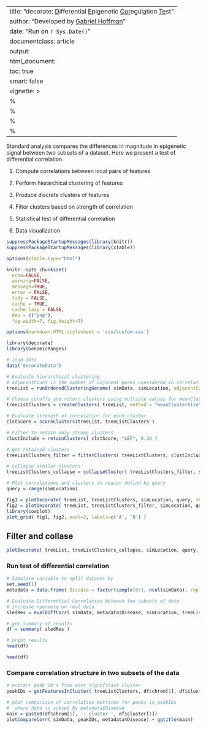 
---
title: "decorate: <u>D</u>ifferential <u>E</u>pigenetic <u>Cor</u>egul<u>a</u>tion <u>Te</u>st"
author: "Developed by [Gabriel Hoffman](http://gabrielhoffman.github.io/)"
date: "Run on `r Sys.Date()`"
documentclass: article
output: 
  html_document:
  toc: true
  smart: false
vignette: >
  %\VignetteIndexEntry{decorate: Differential Epigenetic Coregulation Test}
  %\VignetteEngine{knitr::rmarkdown}
  %\VignetteEncoding{UTF-8}
  %\usepackage[utf8]{inputenc}
---

<!--- 
# run analysis
cd /Users/gabrielhoffman/workspace/repos/decorate/vignettes
# cd /hpc/users/hoffmg01/work/pinnacle/vignettes
# cd ~/work//decorate/
rmarkdown::render("decorate_example.Rmd", output_dir='./', intermediates_dir='./'); system("cat decorate_example.html | grep -v 'Found more than one class' | grep -v 'PythonEmbedInR' > decorate_example2.html")
--->

Standard analysis compares the differences in magnitude in epigenetic signal between two subsets of a dataset.  Here we present a test of differential correlation.

\item 1) Compute correlations between local pairs of features

\item 2) Perform hierarchical clustering of features

\item 3) Produce discrete clusters of features

\item 4) Filter clusters based on strength of correlation

\item 5) Statistical test of differential correlation 

\item 6) Data visualization


```r
suppressPackageStartupMessages(library(knitr))
suppressPackageStartupMessages(library(xtable))

options(xtable.type="html")

knitr::opts_chunk$set(
  echo=FALSE,
  warning=FALSE,
  message=TRUE,
  error = FALSE,
  tidy = FALSE,
  cache = TRUE,
  cache.lazy = FALSE,
  dev = c("png"), 
  fig.width=7, fig.height=7)

options(markdown.HTML.stylesheet = 'css/custom.css')
```


```r
library(decorate)
library(GenomicRanges)

# load data
data('decorateData')

# Evaluate hierarchical clustering
# adjacentCount is the number of adjacent peaks considered in correlation
treeList = runOrderedClusteringGenome( simData, simLocation, adjacentCount=500 )

# Choose cutoffs and return clusters using multiple values for meanClusterSize 
treeListClusters = createClusters( treeList, method = "meanClusterSize", meanClusterSize=c( 2, 10, 30, 40, 50) )

# Evaluate strength of correlation for each cluster
clstScore = scoreClusters(treeList, treeListClusters )

# Filter to retain only strong clusters
clustInclude = retainClusters( clstScore, "LEF", 0.30 )

# get retained clusters
treeListClusters_filter = filterClusters( treeListClusters, clustInclude)

# collapse similar clusters
treeListClusters_collapse = collapseCluster( treeListClusters_filter, simLocation)

# Plot correlations and clusters in region defind by query
query = range(simLocation)  
```

```r
fig1 = plotDecorate( treeList, treeListClusters, simLocation, query, showTree=FALSE, showGenes=FALSE )
fig2 = plotDecorate( treeList, treeListClusters_filter, simLocation, query, showTree=FALSE, showGenes=FALSE )
library(cowplot)     
plot_grid( fig1, fig2, ncol=2, labels=c('A', 'B') )
```

## Filter and collase
```r
plotDecorate( treeList, treeListClusters_collapse, simLocation, query, showTree=FALSE, showGenes=FALSE )
```

### Run test of differential correlation
```r
# Simulate variable to split dataset by
set.seed(1)
metadata = data.frame( Disease = factor(sample(0:1, ncol(simData), replace=TRUE)))

# Evaluate Differential Correlation between two subsets of data
# increase npermute on real data
sledRes = evalDiffCorr( simData, metadata$Disease, simLocation, treeListClusters, npermute=c(20, 200))

# get summary of results
df = summary( sledRes )

# print results
head(df)
```
```r
head(df)
```

### Compare correlation structure in two subsets of the data
```r
# extract peak ID's from most significant cluster
peakIDs = getFeaturesInCluster( treeListClusters, df$chrom[1], df$cluster[1])

# plot comparison of correlation matrices for peaks in peakIDs
#  where data is subset by metadata$Disease
main = paste0(df$chrom[1], ': cluster ', df$cluster[1])
plotCompareCorr( simData, peakIDs, metadata$Disease) + ggtitle(main)
```







